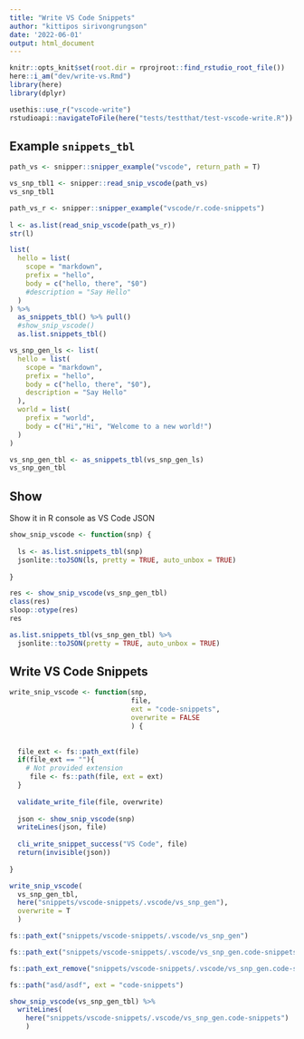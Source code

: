 ```yaml
---
title: "Write VS Code Snippets"
author: "kittipos sirivongrungson"
date: '2022-06-01'
output: html_document
---
```


```r
knitr::opts_knit$set(root.dir = rprojroot::find_rstudio_root_file())
here::i_am("dev/write-vs.Rmd")
library(here)
library(dplyr)
```

```r
usethis::use_r("vscode-write")
rstudioapi::navigateToFile(here("tests/testthat/test-vscode-write.R"))
```


## Example `snippets_tbl`



```r
path_vs <- snipper::snipper_example("vscode", return_path = T)
```

```r
vs_snp_tbl1 <- snipper::read_snip_vscode(path_vs)
vs_snp_tbl1
```
```r
path_vs_r <- snipper::snipper_example("vscode/r.code-snippets")
 
l <- as.list(read_snip_vscode(path_vs_r))
str(l)
```


```r
list(
  hello = list(
    scope = "markdown",
    prefix = "hello",
    body = c("hello, there", "$0")
    #description = "Say Hello"
  )
) %>% 
  as_snippets_tbl() %>% pull()
  #show_snip_vscode()
  as.list.snippets_tbl()
```


```r
vs_snp_gen_ls <- list(
  hello = list(
    scope = "markdown",
    prefix = "hello",
    body = c("hello, there", "$0"),
    description = "Say Hello"
  ),
  world = list(
    prefix = "world",
    body = c("Hi","Hi", "Welcome to a new world!")
  )
) 

vs_snp_gen_tbl <- as_snippets_tbl(vs_snp_gen_ls) 
vs_snp_gen_tbl
```



## Show

Show it in R console as VS Code JSON

```r
show_snip_vscode <- function(snp) {
  
  ls <- as.list.snippets_tbl(snp)
  jsonlite::toJSON(ls, pretty = TRUE, auto_unbox = TRUE)
  
}

res <- show_snip_vscode(vs_snp_gen_tbl)
class(res)
sloop::otype(res)
res
```

```r
as.list.snippets_tbl(vs_snp_gen_tbl) %>% 
  jsonlite::toJSON(pretty = TRUE, auto_unbox = TRUE)
```


## Write VS Code Snippets

```r
write_snip_vscode <- function(snp, 
                              file, 
                              ext = "code-snippets", 
                              overwrite = FALSE
                              ) {
  
  
  file_ext <- fs::path_ext(file)
  if(file_ext == ""){
    # Not provided extension
     file <- fs::path(file, ext = ext)
  } 
  
  validate_write_file(file, overwrite)
  
  json <- show_snip_vscode(snp)
  writeLines(json, file)
  
  cli_write_snippet_success("VS Code", file)
  return(invisible(json))
  
}

write_snip_vscode(
  vs_snp_gen_tbl,
  here("snippets/vscode-snippets/.vscode/vs_snp_gen"),
  overwrite = T
  )
```


```r
fs::path_ext("snippets/vscode-snippets/.vscode/vs_snp_gen")

fs::path_ext("snippets/vscode-snippets/.vscode/vs_snp_gen.code-snippets")

fs::path_ext_remove("snippets/vscode-snippets/.vscode/vs_snp_gen.code-snippets")

fs::path("asd/asdf", ext = "code-snippets")
```


```r
show_snip_vscode(vs_snp_gen_tbl) %>% 
  writeLines(
    here("snippets/vscode-snippets/.vscode/vs_snp_gen.code-snippets")
    )
```


